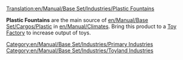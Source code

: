 [[Translation:en/Manual/Base Set/Industries/Plastic Fountains]]

{{en/Manual/Base Set/Industries/Industries|image=en/PlasticFountains.png.png
|name=Plastic Fountains
|climates=[[en/Manual/Climates]]
|accepts=Nothing
|produces=[[en/Manual/Base Set/Cargos/Plastic]]
|notes=Not present in other [[en/Manual/Climates]].
}}

'''Plastic Fountains''' are the main source of [[en/Manual/Base Set/Cargos/Plastic]] in [[en/Manual/Climates]]. Bring this product to a [[en/Manual/Base Set/Industries/Toy Factory|Toy Factory]] to increase output of toys.

{{en/Manual/Base Set/Industries/Navbox Industries}}

[[Category:en/Manual/Base Set/Industries/Primary Industries]]
[[Category:en/Manual/Base Set/Industries/Toyland Industries]]